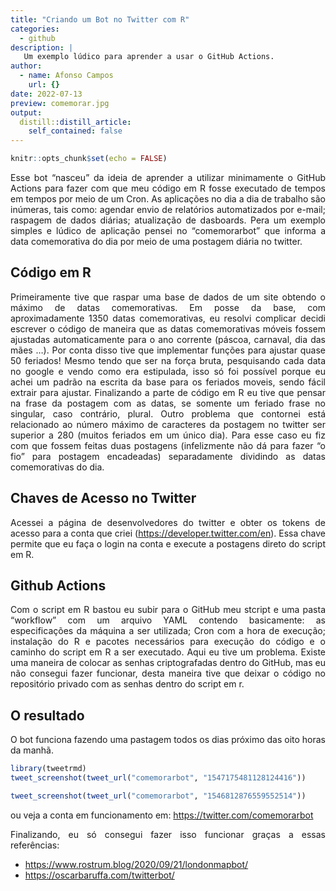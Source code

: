 ```yaml
---
title: "Criando um Bot no Twitter com R"
categories: 
  - github
description: |
   Um exemplo lúdico para aprender a usar o GitHub Actions.
author:
  - name: Afonso Campos
    url: {}
date: 2022-07-13
preview: comemorar.jpg
output:
  distill::distill_article:
    self_contained: false
---
```


<style>
body {
text-align: justify}
</style>

```r
knitr::opts_chunk$set(echo = FALSE)
```

Esse bot "nasceu" da ideia de aprender a utilizar minimamente o GitHub Actions para fazer com que meu código em R fosse executado de tempos em tempos por meio de um Cron. As aplicações no dia a dia de trabalho são inúmeras, tais como: agendar envio de relatórios automatizados por e-mail; raspagem de dados diárias; atualização de dasboards. Pera um exemplo simples e lúdico de aplicação pensei no "comemorarbot" que informa a data comemorativa do dia por meio de uma postagem diária no twitter.


## Código em R

Primeiramente tive que raspar uma base de dados de um site obtendo o máximo de datas comemorativas. Em posse da base, com aproximadamente 1350 datas comemorativas, eu resolvi complicar decidi escrever o código de maneira que as datas comemorativas móveis fossem ajustadas automaticamente para o ano corrente (páscoa, carnaval, dia das mães ...). Por conta disso tive que implementar funções para ajustar quase 50 feriados! Mesmo tendo que ser na força bruta, pesquisando cada data no google e vendo como era estipulada, isso só foi possível porque eu achei um padrão na escrita da base para os feriados moveis, sendo fácil extrair para ajustar. Finalizando a parte de código em R eu tive que pensar na frase da postagem com as datas, se somente um feriado frase no singular, caso contrário, plural. Outro problema que contornei está relacionado ao número máximo de caracteres da postagem no twitter ser superior a 280 (muitos feriados em um único dia). Para esse caso eu fiz com que fossem feitas duas postagens (infelizmente não dá para fazer "o fio" para postagem encadeadas) separadamente dividindo as datas comemorativas do dia.

## Chaves de Acesso no Twitter

Acessei a página de desenvolvedores do twitter e obter os tokens de acesso para a conta que criei (<https://developer.twitter.com/en>). Essa chave permite que eu faça o login na conta e execute a postagens direto do script em R.

## Github Actions

Com o script em R bastou eu subir para o GitHub meu stcript e uma pasta "workflow" com um arquivo YAML contendo basicamente: as especificações da máquina a ser utilizada; Cron com a hora de execução; instalação do R e pacotes necessários para execução do código e o caminho do script em R a ser executado. Aqui eu tive um problema. Existe uma maneira de colocar as senhas criptografadas dentro do GitHub, mas eu não consegui fazer funcionar, desta maneira tive que deixar o código no repositório privado com as senhas dentro do script em r.

## O resultado

O bot funciona fazendo uma pastagem todos os dias próximo das oito horas da manhã.

```r
library(tweetrmd)
tweet_screenshot(tweet_url("comemorarbot", "1547175481128124416"))

```


```r

tweet_screenshot(tweet_url("comemorarbot", "1546812876559552514"))

```
 
ou veja a conta em funcionamento em: <https://twitter.com/comemorarbot>

Finalizando, eu só consegui fazer isso funcionar graças a essas referências:

- <https://www.rostrum.blog/2020/09/21/londonmapbot/>
- <https://oscarbaruffa.com/twitterbot/>

